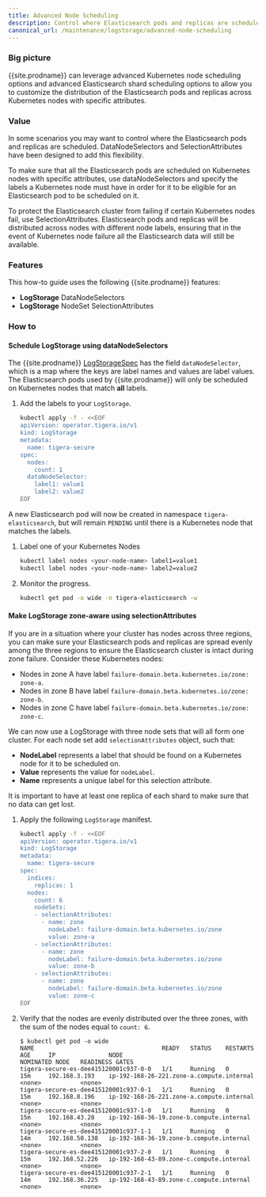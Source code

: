 ```yaml
---
title: Advanced Node Scheduling
description: Control where Elasticsearch pods and replicas are scheduled.
canonical_url: /maintenance/logstorage/advanced-node-scheduling
---
```


### Big picture

{{site.prodname}} can leverage advanced Kubernetes node scheduling options and advanced Elasticsearch shard scheduling 
options to allow you to customize the distribution of the Elasticsearch pods and replicas across Kubernetes nodes with 
specific attributes.

### Value

In some scenarios you may want to control where the Elasticsearch pods and replicas are scheduled. DataNodeSelectors and
SelectionAttributes have been designed to add this flexibility.

To make sure that all the Elasticsearch pods are scheduled on Kubernetes nodes with specific attributes, use dataNodeSelectors
and specify the labels a Kubernetes node must have in order for it to be eligible for an Elasticsearch pod to be scheduled on it.

To protect the Elasticsearch cluster from failing if certain Kubernetes nodes fail, use SelectionAttributes. Elasticsearch 
pods and replicas will be distributed across nodes with different node labels, ensuring that in the event of Kubernetes 
node failure all the Elasticsearch data will still be available.

### Features

This how-to guide uses the following {{site.prodname}} features:

- **LogStorage** DataNodeSelectors
- **LogStorage** NodeSet SelectionAttributes

### How to

#### Schedule LogStorage using dataNodeSelectors
The {{site.prodname}} [LogStorageSpec]({{site.baseurl}}/reference/installation/api) has the field `dataNodeSelector`,
which is a map where the keys are label names and values are label values. The Elasticsearch pods used by {{site.prodname}} 
will only be scheduled on Kubernetes nodes that match **all** labels.

1.  Add the labels to your `LogStorage`.
    ```bash
    kubectl apply -f - <<EOF
    apiVersion: operator.tigera.io/v1
    kind: LogStorage
    metadata:
      name: tigera-secure
    spec:
      nodes:
        count: 1
      dataNodeSelector:
        label1: value1
        label2: value2
    EOF
    ```
A new Elasticsearch pod will now be created in namespace `tigera-elasticsearch`, but will remain `PENDING` until there is
a Kubernetes node that matches the labels.

1.  Label one of your Kubernetes Nodes
    ```bash
    kubectl label nodes <your-node-name> label1=value1
    kubectl label nodes <your-node-name> label2=value2
    ```
1.  Monitor the progress.
    ```bash
    kubectl get pod -o wide -n tigera-elasticsearch -w
    ```

#### Make LogStorage zone-aware using selectionAttributes
If you are in a situation where your cluster has nodes across three regions, you can make sure your Elasticsearch pods
and replicas are spread evenly among the three regions to ensure the Elasticsearch cluster is intact during zone failure. 
Consider these Kubernetes nodes:
- Nodes in zone A have label `failure-domain.beta.kubernetes.io/zone: zone-a`.
- Nodes in zone B have label `failure-domain.beta.kubernetes.io/zone: zone-b`.
- Nodes in zone C have label `failure-domain.beta.kubernetes.io/zone: zone-c`.

We can now use a LogStorage with three node sets that will all form one cluster. For each node set add `selectionAttributes` object,
such that:
- **NodeLabel** represents a label that should be found on a Kubernetes node for it to be scheduled on.
- **Value** represents the value for `nodeLabel`.
- **Name** represents a unique label for this selection attribute.

It is important to have at least one replica of each shard to make sure that no data can get lost.

1.  Apply the following `LogStorage` manifest.
    ```bash
    kubectl apply -f - <<EOF
    apiVersion: operator.tigera.io/v1
    kind: LogStorage
    metadata:
      name: tigera-secure
    spec:
      indices:
        replicas: 1
      nodes:
        count: 6
        nodeSets:
        - selectionAttributes:
          - name: zone
            nodeLabel: failure-domain.beta.kubernetes.io/zone
            value: zone-a
        - selectionAttributes:
          - name: zone
            nodeLabel: failure-domain.beta.kubernetes.io/zone
            value: zone-b
        - selectionAttributes:
          - name: zone
            nodeLabel: failure-domain.beta.kubernetes.io/zone
            value: zone-c
    EOF
    ```
1.  Verify that the nodes are evenly distributed over the three zones, with the sum of the nodes equal to `count: 6`.
    ```
    $ kubectl get pod -o wide
    NAME                                    READY   STATUS    RESTARTS   AGE     IP               NODE                                           NOMINATED NODE   READINESS GATES
    tigera-secure-es-dee415120001c937-0-0   1/1     Running   0          15m     192.168.3.193    ip-192-168-26-221.zone-a.compute.internal   <none>           <none>
    tigera-secure-es-dee415120001c937-0-1   1/1     Running   0          15m     192.168.8.196    ip-192-168-26-221.zone-a.compute.internal   <none>           <none>
    tigera-secure-es-dee415120001c937-1-0   1/1     Running   0          15m     192.168.43.28    ip-192-168-36-19.zone-b.compute.internal    <none>           <none>
    tigera-secure-es-dee415120001c937-1-1   1/1     Running   0          14m     192.168.50.138   ip-192-168-36-19.zone-b.compute.internal    <none>           <none>
    tigera-secure-es-dee415120001c937-2-0   1/1     Running   0          15m     192.168.52.226   ip-192-168-43-89.zone-c.compute.internal    <none>           <none>
    tigera-secure-es-dee415120001c937-2-1   1/1     Running   0          14m     192.168.36.225   ip-192-168-43-89.zone-c.compute.internal    <none>           <none>
    ```
